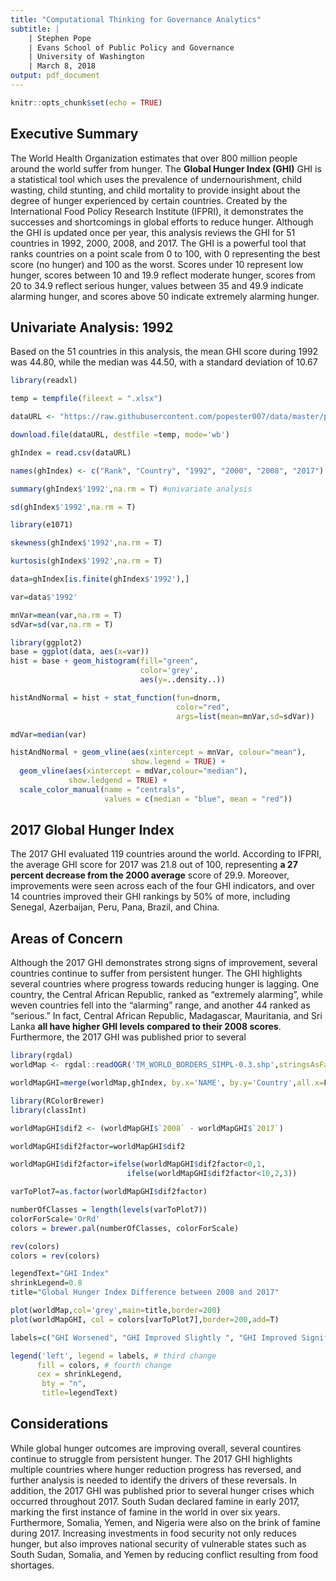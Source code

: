 ```yaml
---
title: "Computational Thinking for Governance Analytics"
subtitle: |
    | Stephen Pope
    | Evans School of Public Policy and Governance
    | University of Washington
    | March 8, 2018
output: pdf_document
---
```


```r
knitr::opts_chunk$set(echo = TRUE)
```

## **Executive Summary**

The World Health Organization estimates that over 800 million people around the world suffer from hunger. The **Global Hunger Index (GHI)** GHI is a statistical tool which uses the prevalence of undernourishment, child wasting, child stunting, and child mortality to provide insight about the degree of hunger experienced by certain countries. Created by the International Food Policy Research Institute (IFPRI), it demonstrates the successes and shortcomings in global efforts to reduce hunger. Although the GHI is updated once per year, this analysis reviews the GHI for 51 countries in 1992, 2000, 2008, and 2017. The GHI is a powerful tool that ranks countries on a point scale from 0 to 100, with 0 representing the best score (no hunger) and 100 as the worst. Scores under 10 represent low hunger, scores between 10 and 19.9 reflect moderate hunger, scores from 20 to 34.9 reflect serious hunger, values between 35 and 49.9 indicate alarming hunger, and scores above 50 indicate extremely alarming hunger. 

## Univariate Analysis: 1992

Based on the 51 countries in this analysis, the mean GHI score during 1992 was 44.80, while the median was 44.50, with a standard deviation of 10.67


```r
library(readxl)
```

```r
temp = tempfile(fileext = ".xlsx")
```

```r
dataURL <- "https://raw.githubusercontent.com/popester007/data/master/project%20data%20GHI.csv"
```

```r
download.file(dataURL, destfile =temp, mode='wb')
```

```r
ghIndex = read.csv(dataURL)
```

```r
names(ghIndex) <- c("Rank", "Country", "1992", "2000", "2008", "2017")
```

```r
summary(ghIndex$'1992',na.rm = T) #univariate analysis
```


```r
sd(ghIndex$'1992',na.rm = T)
```

```r
library(e1071)
```

```r
skewness(ghIndex$'1992',na.rm = T)
```

```r
kurtosis(ghIndex$'1992',na.rm = T)
```

```r
data=ghIndex[is.finite(ghIndex$'1992'),]
```

```r
var=data$'1992'
```

```r
mnVar=mean(var,na.rm = T)
sdVar=sd(var,na.rm = T)
```

```r
library(ggplot2)
base = ggplot(data, aes(x=var))
hist = base + geom_histogram(fill="green",
                             color='grey',
                             aes(y=..density..))
```

```r
histAndNormal = hist + stat_function(fun=dnorm,
                                     color="red",
                                     args=list(mean=mnVar,sd=sdVar))
```

```r
mdVar=median(var)
```

```r
histAndNormal + geom_vline(aes(xintercept = mnVar, colour="mean"),
                           show.legend = TRUE) +
  geom_vline(aes(xintercept = mdVar,colour="median"),
             show.ledgend = TRUE) +
  scale_color_manual(name = "centrals",
                     values = c(median = "blue", mean = "red"))
```
\clearpage

## 2017 Global Hunger Index

The 2017 GHI evaluated 119 countries around the world. According to IFPRI, the average GHI score for 2017 was 21.8 out of 100, representing **a 27 percent decrease from the 2000 average** score of 29.9. Moreover, improvements were seen across each of the four GHI indicators, and over 14 countries improved their GHI rankings by 50% of more, including Senegal, Azerbaijan, Peru, Pana, Brazil, and China.  


## Areas of Concern 
Although the 2017 GHI demonstrates strong signs of improvement, several countries continue to suffer from persistent hunger. The GHI highlights several countries where progress towards reducing hunger is lagging. One country, the Central African Republic, ranked as "extremely alarming", while weven countries fell into the "alarming" range, and another 44 ranked as "serious." In fact, Central African Republic, Madagascar, Mauritania, and Sri Lanka **all have higher GHI levels compared to their 2008 scores**. Furthermore, the 2017 GHI was published prior to several 


```r
library(rgdal)
worldMap <- rgdal::readOGR('TM_WORLD_BORDERS_SIMPL-0.3.shp',stringsAsFactors = F)
```

```r
worldMapGHI=merge(worldMap,ghIndex, by.x='NAME', by.y='Country',all.x=F)
```

```r
library(RColorBrewer)
library(classInt)
```

```r
worldMapGHI$dif2 <- (worldMapGHI$`2008` - worldMapGHI$`2017`)
```


```r
worldMapGHI$dif2factor=worldMapGHI$dif2

worldMapGHI$dif2factor=ifelse(worldMapGHI$dif2factor<0,1,
                          ifelse(worldMapGHI$dif2factor<10,2,3))
```


```r
varToPlot7=as.factor(worldMapGHI$dif2factor)
```

 
```r
numberOfClasses = length(levels(varToPlot7))
colorForScale='OrRd'
colors = brewer.pal(numberOfClasses, colorForScale)
```


```r
rev(colors)
colors = rev(colors)
```


```r
legendText="GHI Index"
shrinkLegend=0.8
title="Global Hunger Index Difference between 2008 and 2017"

plot(worldMap,col='grey',main=title,border=200)
plot(worldMapGHI, col = colors[varToPlot7],border=200,add=T)

labels=c("GHI Worsened", "GHI Improved Slightly ", "GHI Improved Significantly")

legend('left', legend = labels, # third change
      fill = colors, # fourth change
      cex = shrinkLegend, 
       bty = "n",
       title=legendText)
```

## Considerations
While global hunger outcomes are improving overall, several countires continue to struggle from persistent hunger. The 2017 GHI highlights multiple countries where hunger reduction progress has reversed, and further analysis is needed to identify the drivers of these reversals. In addition, the 2017 GHI was published prior to several hunger crises which occurred throughout 2017. South Sudan declared famine in early 2017, marking the first instance of famine in the world in over six years. Furthermore, Somalia, Yemen, and Nigeria were also on the brink of famine during 2017. Increasing investments in food security not only reduces hunger, but also improves national security of vulnerable states such as South Sudan, Somalia, and Yemen by reducing conflict resulting from food shortages.

\clearpage